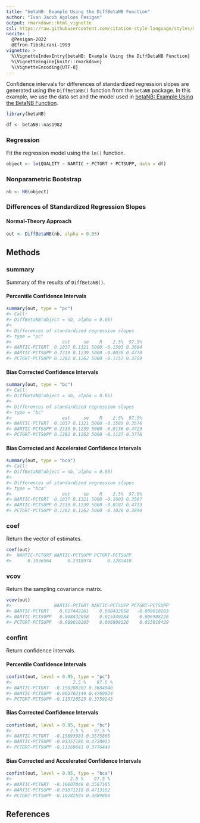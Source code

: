 ```yaml
---
title: "betaNB: Example Using the DiffBetaNB Function"
author: "Ivan Jacob Agaloos Pesigan"
output: rmarkdown::html_vignette
csl: https://raw.githubusercontent.com/citation-style-language/styles/master/apa.csl
nocite: |
  @Pesigan-2022
  @Efron-Tibshirani-1993
vignette: >
  %\VignetteIndexEntry{betaNB: Example Using the DiffBetaNB Function}
  %\VignetteEngine{knitr::rmarkdown}
  %\VignetteEncoding{UTF-8}
---
```




Confidence intervals for
differences of standardized regression slopes
are generated using
the `DiffBetaNB()` function from the `betaNB` package.
In this example,
we use the data set and the model used in
[betaNB: Example Using the BetaNB Function](example-beta-nb.html).


``` r
library(betaNB)
```




``` r
df <- betaNB::nas1982
```

### Regression

Fit the regression model using the `lm()` function.


``` r
object <- lm(QUALITY ~ NARTIC + PCTGRT + PCTSUPP, data = df)
```

### Nonparametric Bootstrap


``` r
nb <- NB(object)
```

### Differences of Standardized Regression Slopes

#### Normal-Theory Approach


``` r
out <- DiffBetaNB(nb, alpha = 0.05)
```

## Methods

### summary

Summary of the results of `DiffBetaNB()`.

#### Percentile Confidence Intervals


``` r
summary(out, type = "pc")
#> Call:
#> DiffBetaNB(object = nb, alpha = 0.05)
#> 
#> Differences of standardized regression slopes
#> type = "pc"
#>                   est     se    R    2.5%  97.5%
#> NARTIC-PCTGRT  0.1037 0.1321 5000 -0.1503 0.3684
#> NARTIC-PCTSUPP 0.2319 0.1239 5000 -0.0038 0.4770
#> PCTGRT-PCTSUPP 0.1282 0.1262 5000 -0.1157 0.3759
```

#### Bias Corrected Confidence Intervals


``` r
summary(out, type = "bc")
#> Call:
#> DiffBetaNB(object = nb, alpha = 0.05)
#> 
#> Differences of standardized regression slopes
#> type = "bc"
#>                   est     se    R    2.5%  97.5%
#> NARTIC-PCTGRT  0.1037 0.1321 5000 -0.1589 0.3576
#> NARTIC-PCTSUPP 0.2319 0.1239 5000 -0.0136 0.4729
#> PCTGRT-PCTSUPP 0.1282 0.1262 5000 -0.1127 0.3776
```

#### Bias Corrected and Accelerated Confidence Intervals


``` r
summary(out, type = "bca")
#> Call:
#> DiffBetaNB(object = nb, alpha = 0.05)
#> 
#> Differences of standardized regression slopes
#> type = "bca"
#>                   est     se    R    2.5%  97.5%
#> NARTIC-PCTGRT  0.1037 0.1321 5000 -0.1601 0.3567
#> NARTIC-PCTSUPP 0.2319 0.1239 5000 -0.0187 0.4713
#> PCTGRT-PCTSUPP 0.1282 0.1262 5000 -0.1028 0.3890
```

### coef

Return the vector of estimates.


``` r
coef(out)
#>  NARTIC-PCTGRT NARTIC-PCTSUPP PCTGRT-PCTSUPP 
#>      0.1036564      0.2318974      0.1282410
```

### vcov

Return the sampling covariance matrix.


``` r
vcov(out)
#>                NARTIC-PCTGRT NARTIC-PCTSUPP PCTGRT-PCTSUPP
#> NARTIC-PCTGRT    0.017442261    0.008432058   -0.009010203
#> NARTIC-PCTSUPP   0.008432058    0.015340284    0.006908226
#> PCTGRT-PCTSUPP  -0.009010203    0.006908226    0.015918429
```

### confint

Return confidence intervals.

#### Percentile Confidence Intervals


``` r
confint(out, level = 0.95, type = "pc")
#>                       2.5 %    97.5 %
#> NARTIC-PCTGRT  -0.150288282 0.3684040
#> NARTIC-PCTSUPP -0.003762149 0.4769934
#> PCTGRT-PCTSUPP -0.115720525 0.3759245
```

#### Bias Corrected Confidence Intervals


``` r
confint(out, level = 0.95, type = "bc")
#>                      2.5 %    97.5 %
#> NARTIC-PCTGRT  -0.15893983 0.3575805
#> NARTIC-PCTSUPP -0.01357186 0.4728913
#> PCTGRT-PCTSUPP -0.11269641 0.3776449
```

#### Bias Corrected and Accelerated Confidence Intervals


``` r
confint(out, level = 0.95, type = "bca")
#>                      2.5 %    97.5 %
#> NARTIC-PCTGRT  -0.16007049 0.3567105
#> NARTIC-PCTSUPP -0.01871218 0.4713162
#> PCTGRT-PCTSUPP -0.10282595 0.3889806
```

## References
